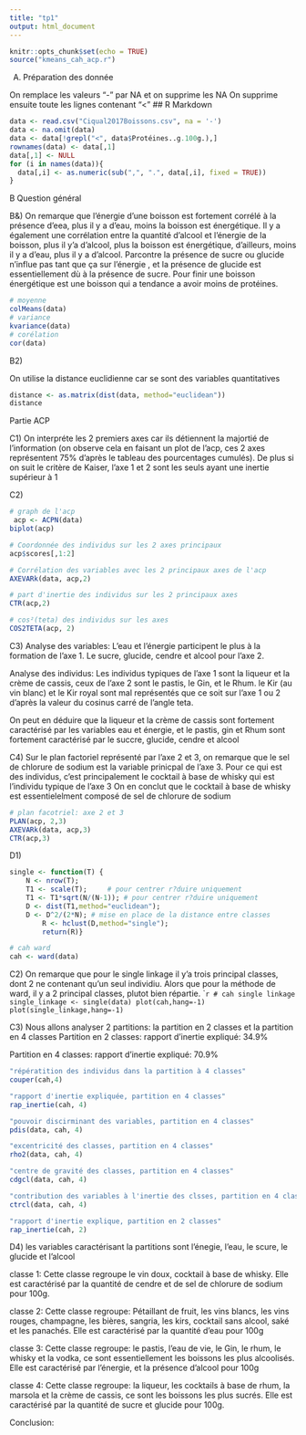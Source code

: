 ```yaml
---
title: "tp1"
output: html_document
---
```


```r
knitr::opts_chunk$set(echo = TRUE)
source("kmeans_cah_acp.r")
```


A) Préparation des donnée

On remplace les valeurs "-" par NA et on supprime les NA
On supprime ensuite toute les lignes contenant "<"
## R Markdown
```r
data <- read.csv("Ciqual2017Boissons.csv", na = '-')
data <- na.omit(data)
data <- data[!grepl("<", data$Protéines..g.100g.),]
rownames(data) <- data[,1] 
data[,1] <- NULL
for (i in names(data)){
  data[,i] <- as.numeric(sub(",", ".", data[,i], fixed = TRUE))
}
```

B Question général

B&)
On remarque que l'énergie d'une boisson est fortement corrélé à la présence d'eea,
plus il y a d'eau, moins la boisson est énergétique. Il y a également une corrélation entre
la quantité d'alcool et l'énergie de la boisson, plus il y'a d'alcool, plus la boisson
est énergétique, d'ailleurs, moins il y a d'eau, plus il y a d'alcool.
Parcontre la présence de sucre ou glucide n'influe pas tant que ça sur l'énergie
, et la présence de glucide est essentiellement dù à la présence de sucre. Pour finir une boisson 
énergétique est une boisson qui a tendance a avoir moins de protéines.

```r
# moyenne
colMeans(data)
# variance
kvariance(data)
# corélation
cor(data)
```

B2)

On utilise la distance euclidienne car se sont des variables quantitatives

```r
distance <- as.matrix(dist(data, method="euclidean"))
distance
```

Partie ACP

C1) On interpréte les 2 premiers axes car ils détiennent la majortié de l'information (on observe
cela en faisant un plot de l'acp, ces 2 axes représentent 75% d'après le tableau des pourcentages cumulés). De plus si on suit le critère de Kaiser, l'axe 1 et 2 sont les seuls ayant une 
inertie supérieur à 1

C2)
```r

# graph de l'acp
 acp <- ACPN(data)
biplot(acp)

# Coordonnée des individus sur les 2 axes principaux
acp$scores[,1:2]

# Corrélation des variables avec les 2 principaux axes de l'acp
AXEVARk(data, acp,2)

# part d'inertie des individus sur les 2 principaux axes
CTR(acp,2)

# cos²(teta) des individus sur les axes
COS2TETA(acp, 2)
```

C3)
Analyse des variables:
L'eau et l'énergie participent le plus à la formation de l'axe 1.
Le sucre, glucide, cendre et alcool pour l'axe 2.

Analyse des individus:
Les individus typiques de l'axe 1 sont la liqueur et la crème de cassis,
ceux de l'axe 2 sont le pastis, le Gin, et le Rhum.
le Kir (au vin blanc) et le Kir royal sont mal représentés que ce soit sur l'axe 1 ou 2 d'après la valeur du cosinus carré de l'angle teta.

On peut en déduire que la liqueur et la crème de cassis sont fortement caractérisé par les
variables eau et énergie, et le pastis, gin et Rhum sont fortement caractérisé par le succre,
glucide, cendre et alcool

C4)
Sur le plan factoriel représenté par l'axe 2 et 3, on remarque que le sel de chlorure
de sodium est la variable prinicpal de l'axe 3.
Pour ce qui est des individus, c'est principalement le cocktail à base de whisky
qui est l'individu typique de l'axe 3
On en conclut que le cocktail à base de whisky est essentielelment composé de sel de 
chlorure de sodium


```r
# plan facotriel: axe 2 et 3
PLAN(acp, 2,3)
AXEVARk(data, acp,3)
CTR(acp,3)
```

D1)
```r

single <- function(T) {
	N <- nrow(T);
	T1 <- scale(T);		# pour centrer r?duire uniquement
	T1 <- T1*sqrt(N/(N-1));	# pour centrer r?duire uniquement
	D <- dist(T1,method="euclidean");
	D <- D^2/(2*N); # mise en place de la distance entre classes
        R <- hclust(D,method="single");
        return(R)}

# cah ward
cah <- ward(data)
```

C2) 
On remarque que pour le single linkage il y'a trois principal classes, dont 2 ne contenant
qu'un seul individiu. Alors que pour la méthode de ward, il y a 2 principal classes, plutot
bien répartie.
````r
# cah single linkage
single_linkage <- single(data)
plot(cah,hang=-1)
plot(single_linkage,hang=-1)
```

C3) 
Nous allons analyser 2 partitions: la partition en 2 classes et la partition en 4 classes
Partition en 2 classes:
rapport d'inertie expliqué: 34.9%

Partition en 4 classes:
rapport d'inertie expliqué:  70.9%

```r
"répératition des individus dans la partition à 4 classes"
couper(cah,4)

"rapport d'inertie expliquée, partition en 4 classes"
rap_inertie(cah, 4)

"pouvoir discirminant des variables, partition en 4 classes"
pdis(data, cah, 4)

"excentricité des classes, partition en 4 classes"
rho2(data, cah, 4)

"centre de gravité des classes, partition en 4 classes"
cdgcl(data, cah, 4)

"contribution des variables à l'inertie des clsses, partition en 4 classes"
ctrcl(data, cah, 4)

"rapport d'inertie explique, partition en 2 classes"
rap_inertie(cah, 2)

```

D4)
les variables caractérisant la partitions sont l'énegie, l'eau, le scure, le glucide et l'alcool

classe 1: Cette classe regroupe le vin doux, cocktail à base de whisky. Elle est caractérisé par la quantité de cendre et de sel de chlorure de sodium pour 100g.

classe 2: Cette classe regroupe: Pétaillant de fruit, les vins blancs, les vins rouges,
champagne, les bières, sangria, les kirs, cocktail sans alcool, saké et les panachés.
Elle est caractérisé par la quantité d'eau pour 100g

classe 3: Cette classe regroupe: le pastis, l'eau de vie, le Gin, le rhum, le whisky et la vodka, ce sont essentiellement les boissons les plus alcoolisés. Elle est caractérisé par l'énergie, et la présence d'alcool pour 100g

classe 4: Cette classe regroupe: la liqueur, les cocktails à base de rhum, la marsola et la crème de cassis, ce sont les boissons les plus sucrés. Elle est caractérisé par la quantité de sucre et glucide pour 100g.


Conclusion:
